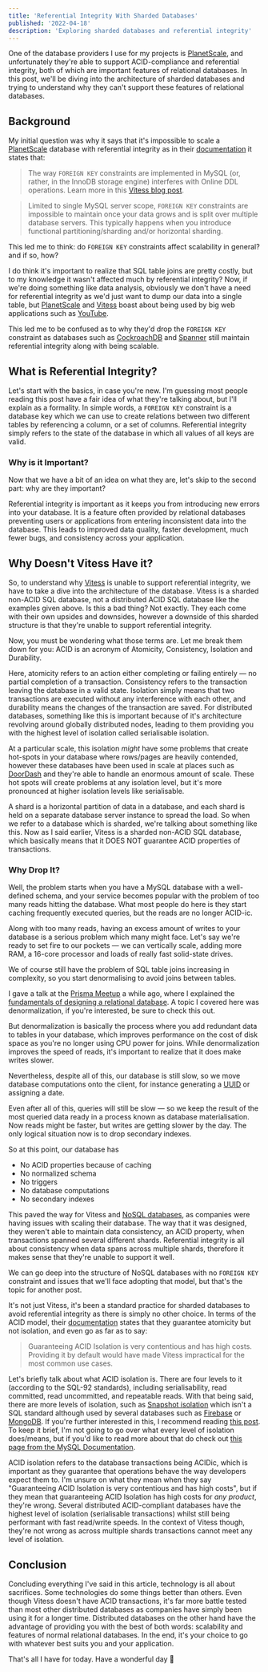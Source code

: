 ```yaml
---
title: 'Referential Integrity With Sharded Databases'
published: '2022-04-18'
description: 'Exploring sharded databases and referential integrity'
---
```


One of the database providers I use for my projects is [PlanetScale], and unfortunately they're able to support ACID-compliance and referential integrity, both of which are important features of relational databases. In this post, we'll be diving into the architecture of sharded databases and trying to understand why they can't support these features of relational databases.

## Background

My initial question was why it says that it's impossible to scale a [PlanetScale] database with referential integrity as in their [documentation](https://docs.planetscale.com/learn/operating-without-foreign-key-constraints) it states that:

> The way `FOREIGN KEY` constraints are implemented in MySQL (or, rather, in the InnoDB storage engine) interferes with Online DDL operations. Learn more in this [Vitess blog post](https://vitess.io/blog/2021-06-15-online-ddl-why-no-fk/).

> Limited to single MySQL server scope, `FOREIGN KEY` constraints are impossible to maintain once your data grows and is split over multiple database servers. This typically happens when you introduce functional partitioning/sharding and/or horizontal sharding.

This led me to think: do `FOREIGN KEY` constraints affect scalability in general? and if so, how?

I do think it's important to realize that SQL table joins are pretty costly, but to my knowledge it wasn't affected much by referential integrity? Now, if we're doing something like data analysis, obviously we don't have a need for referential integrity as we'd just want to dump our data into a single table, but [PlanetScale] and [Vitess] boast about being used by big web applications such as [YouTube](https://vitess.io/docs/13.0/overview/history/).

This led me to be confused as to why they'd drop the `FOREIGN KEY` constraint as databases such as [CockroachDB] and [Spanner] still maintain referential integrity along with being scalable.

## What is Referential Integrity?

Let's start with the basics, in case you're new. I'm guessing most people reading this post have a fair idea of what they're talking about, but I'll explain as a formality. In simple words, a `FOREIGN KEY` constraint is a database key which we can use to create relations between two different tables by referencing a column, or a set of columns. Referential integrity simply refers to the state of the database in which all values of all keys are valid.

### Why is it Important?

Now that we have a bit of an idea on what they are, let's skip to the second part: why are they important?

Referential integrity is important as it keeps you from introducing new errors into your database. It is a feature often provided by relational databases preventing users or applications from entering inconsistent data into the database. This leads to improved data quality, faster development, much fewer bugs, and consistency across your application.

## Why Doesn't Vitess Have it?

So, to understand why [Vitess] is unable to support referential integrity, we have to take a dive into the architecture of the database. Vitess is a sharded non-ACID SQL database, not a distributed ACID SQL database like the examples given above. Is this a bad thing? Not exactly. They each come with their own upsides and downsides, however a downside of this sharded structure is that they're unable to support referential integrity.

Now, you must be wondering what those terms are. Let me break them down for you: ACID is an acronym of Atomicity, Consistency, Isolation and Durability.

Here, atomicity refers to an action either completing or failing entirely — no partial completion of a transaction. Consistency refers to the transaction leaving the database in a valid state. Isolation simply means that two transactions are executed without any interference with each other, and durability means the changes of the transaction are saved. For distributed databases, something like this is important because of it's architecture revolving around globally distributed nodes, leading to them providing you with the highest level of isolation called serialisable isolation.

At a particular scale, this isolation _might_ have some problems that create hot-spots in your database where rows/pages are heavily contended, however these databases have been used in scale at places such as [DoorDash](https://www.prnewswire.com/news-releases/introducing-cockroachdb-21-1-the-worlds-most-powerful-global-database-is-now-also-the-easiest-301293675.html) and they're able to handle an enormous amount of scale. These hot spots will create problems at any isolation level, but it's more pronounced at higher isolation levels like serialisable.

A shard is a horizontal partition of data in a database, and each shard is held on a separate database server instance to spread the load. So when we refer to a database which is sharded, we're talking about something like this. Now as I said earlier, Vitess is a sharded non-ACID SQL database, which basically means that it DOES NOT guarantee ACID properties of transactions.

### Why Drop It?

Well, the problem starts when you have a MySQL database with a well-defined schema, and your service becomes popular with the problem of too many reads hitting the database. What most people do here is they start caching frequently executed queries, but the reads are no longer ACID-ic.

Along with too many reads, having an excess amount of writes to your database is a serious problem which many might face. Let's say we're ready to set fire to our pockets — we can vertically scale, adding more RAM, a 16-core processor and loads of really fast solid-state drives.

We of course still have the problem of SQL table joins increasing in complexity, so you start denormalising to avoid joins between tables.

I gave a talk at the [Prisma Meetup](https://www.prisma.io/events) a while ago, where I explained the [fundamentals of designing a relational database](https://youtu.be/PUfqXnWhwLk). A topic I covered here was denormalization, if you're interested, be sure to check this out.

But denormalization is basically the process where you add redundant data to tables in your database, which improves performance on the cost of disk space as you're no longer using CPU power for joins. While denormalization improves the speed of reads, it's important to realize that it does make writes slower.

Nevertheless, despite all of this, our database is still slow, so we move database computations onto the client, for instance generating a [UUID](https://en.wikipedia.org/wiki/Universally_unique_identifier) or assigning a date.

Even after all of this, queries will still be slow — so we keep the result of the most queried data ready in a process known as database materialisation. Now reads might be faster, but writes are getting slower by the day. The only logical situation now is to drop secondary indexes.

So at this point, our database has

- No ACID properties because of caching
- No normalized schema
- No triggers
- No database computations
- No secondary indexes

This paved the way for Vitess and [NoSQL databases](https://en.wikipedia.org/wiki/NoSQL), as companies were having issues with scaling their database. The way that it was designed, they weren't able to maintain data consistency, an ACID property, when transactions spanned several different shards. Referential integrity is all about consistency when data spans across multiple shards, therefore it makes sense that they're unable to support it well.

We can go deep into the structure of NoSQL databases with no `FOREIGN KEY` constraint and issues that we'll face adopting that model, but that's the topic for another post.

It's not just Vitess, it's been a standard practice for sharded databases to avoid referential integrity as there is simply no other choice. In terms of the ACID model, their [documentation](https://vitess.io/docs/13.0/reference/features/two-phase-commit/#isolation) states that they guarantee atomicity but not isolation, and even go as far as to say:

> Guaranteeing ACID Isolation is very contentious and has high costs. Providing it by default would have made Vitess impractical for the most common use cases.

Let's briefly talk about what ACID isolation is. There are four levels to it (according to the SQL-92 standards), including serialisability, read committed, read uncommitted, and repeatable reads. With that being said, there are more levels of isolation, such as [Snapshot isolation](https://en.wikipedia.org/wiki/Snapshot_isolation) which isn't a SQL standard although used by several databases such as [Firebase](https://firebase.google.com/) or [MongoDB](https://www.mongodb.com/). If you're further interested in this, I recommend reading [this post](https://cinish.medium.com/database-acid-cap-isolation-levels-371b7e06a112). To keep it brief, I'm not going to go over what every level of isolation does/means, but if you'd like to read more about that do check out [this page from the MySQL Documentation](https://dev.mysql.com/doc/refman/8.0/en/innodb-transaction-isolation-levels.html).

ACID isolation refers to the database transactions being ACIDic, which is important as they guarantee that operations behave the way developers expect them to. I'm unsure on what they mean when they say "Guaranteeing ACID Isolation is very contentious and has high costs", but if they mean that guaranteeing ACID Isolation has high costs for _any product_, they're wrong. Several distributed ACID-compliant databases have the highest level of isolation (serialisable transactions) whilst still being performant with fast read/write speeds. In the context of Vitess though, they're not wrong as across multiple shards transactions cannot meet any level of isolation.

## Conclusion

Concluding everything I've said in this article, technology is all about sacrifices. Some technologies do some things better than others. Even though Vitess doesn't have ACID transactions, it's far more battle tested than most other distributed databases as companies have simply been using it for a longer time. Distributed databases on the other hand have the advantage of providing you with the best of both words: scalability and features of normal relational databases. In the end, it's your choice to go with whatever best suits you and your application.

That's all I have for today. Have a wonderful day 👋

[planetscale]: https://planetscale.com
[mysql]: https://www.mysql.com/
[vitess]: https://vitess.io
[cockroachdb]: https://cockroachlabs.com
[spanner]: https://cloud.google.com/spanner
